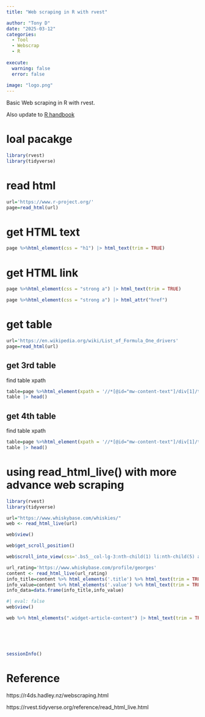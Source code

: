 ```yaml
---
title: "Web scraping in R with rvest"

author: "Tony D"
date: "2025-03-12"
categories: 
  - Tool
  - Webscrap
  - R
  
execute:
  warning: false
  error: false
  
image: "logo.png"
---
```


Basic Web scraping in R with rvest.

Also update to [R handbook](https://jcfly3000.github.io/Into-R/other/2%20web%20scrap/1%20web%20scrap%20with%20rvest.html)

# loal pacakge

```r
library(rvest)
library(tidyverse)
```



# read html

```r
url='https://www.r-project.org/'
page=read_html(url)
```


# get HTML text


```r
page %>%html_element(css = "h1") |> html_text(trim = TRUE)
```


# get HTML link


```r
page %>%html_element(css = "strong a") |> html_text(trim = TRUE)
```


```r
page %>%html_element(css = "strong a") |> html_attr("href")
```

# get table


```r
url='https://en.wikipedia.org/wiki/List_of_Formula_One_drivers'
page=read_html(url)
```


## get 3rd table

find table xpath

```r
table=page %>%html_element(xpath = '//*[@id="mw-content-text"]/div[1]/table[3]') |> html_table()
table |> head()
```

## get 4th table

find table xpath

```r
table=page %>%html_element(xpath = '//*[@id="mw-content-text"]/div[1]/table[4]') |> html_table()
table |> head()
```




# using read_html_live() with more advance web scraping

```r
library(rvest)
library(tidyverse)
```


```r
url="https://www.whiskybase.com/whiskies/"
web <- read_html_live(url)
```


```r
web$view()
```


```r
web$get_scroll_position()
```

```r
web$scroll_into_view(css='.bs5__col-lg-3:nth-child(1) li:nth-child(5) a')
```




```r
url_rating='https://www.whiskybase.com/profile/georges'
content <- read_html_live(url_rating) 
info_title=content %>% html_elements('.title') %>% html_text(trim = TRUE)
info_value=content %>% html_elements('.value') %>% html_text(trim = TRUE)
info_data=data.frame(info_title,info_value)

```

```r
#| eval: false
web$view()
```



```r
web %>% html_elements(".widget-article-content") |> html_text(trim = TRUE)
```


<br><br><br>

```r
sessionInfo()
```


# Reference


https://r4ds.hadley.nz/webscraping.html

https://rvest.tidyverse.org/reference/read_html_live.html

